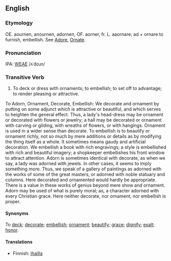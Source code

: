 ==English==
===Etymology===
OE. aournen, anournen, adornen, OF. aorner, fr. L. aaornare; ad + ornare to furnish, embellish.  See [[Adore]], [[Ornate]].

===Pronunciation===
IPA: [[WEAE]] /ʌˈdoɹn/

===Transitive Verb===
# To deck or dress with ornaments; to embellish; to set off to advantage; to render pleasing or attractive.

To Adorn, Ornament, Decorate, Embellish: We decorate and ornament by putting on some adjunct which  is attractive or beautiful, and which serves to heighten the general effect. Thus, a lady's head-dress  may be ornament or decorated with flowers or jewelry; a hall may be decorated or ornament with carving or gilding, with wreaths of flowers, or with hangings. Ornament is used in a wider sense than decorate. To embellish is to beautify or ornament richly, not so much by mere additions or details as by modifying the  thing itself as a whole. It sometimes means gaudy and  artificial decoration. We embellish a book with rich  engravings; a style is embellished with rich and  beautiful imagery; a shopkeeper embellishes his front  window to attract attention. Adorn is sometimes  identical with decorate, as when we say, a lady was  adorned with jewels. In other cases, it seems to imply  something more. Thus, we speak of a gallery of paintings as adorned with the works of some of the  great masters, or adorned with noble statuary and  columns. Here decorated and ornamented would hardly be appropriate. There is a value in these works of genius  beyond mere show and ornament. Adorn may be used of what is purely moral; as, a character adorned with  every Christian grace. Here neither decorate, nor  ornament, nor embellish is proper.

====Synonyms====
To [[deck]]; [[decorate]]; [[embellish]]; [[ornament]]; [[beautify]]; [[grace]]; [[dignify]]; [[exalt]]; [[honor]].


====Translations====
*Finnish: [[ihailla]]
